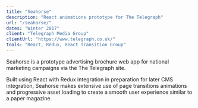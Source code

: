 ```yaml
---
title: "Seahorse"
description: "React animations prototype for The Telegraph"
url: "/seahorse/"
dates: "Winter 2017"
client: "Telegraph Media Group"
clientUrl: "https://www.telegraph.co.uk/"
tools: "React, Redux, React Transition Group"
---
```


Seahorse is a prototype advertising brochure web app for national marketing campaigns via the The Telegraph site.

Built using React with Redux integration in preparation for later CMS integration, Seahorse makes extensive use of page transitions animations and progressive asset loading to create a smooth user experience similar to a paper magazine.
